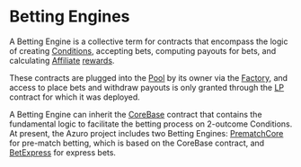 # Betting Engines

A Betting Engine is a collective term for contracts that encompass the logic of creating [Conditions](/concepts/protocol/conditions),
accepting bets, computing payouts for bets, and calculating [Affiliate](/concepts/basic/affiliates) [rewards](/concepts/basic/rewards).

These contracts are plugged into the [Pool](/concepts/protocol/pools) by its owner via the [Factory](/contracts/factory),
and access to place bets and withdraw payouts is only granted through the [LP](/contracts/lp) contract for which it was deployed.

A Betting Engine can inherit the [CoreBase](/contracts/core-base) contract that contains the fundamental logic to facilitate the betting
process on 2-outcome Conditions. At present, the Azuro project includes two Betting Engines: [PrematchCore](/contracts/prematch-core)
for pre-match betting, which is based on the CoreBase contract, and [BetExpress](/contracts/bet-express) for
express bets.
